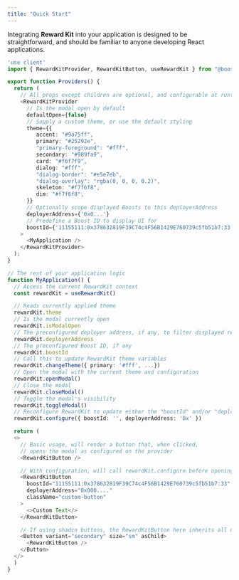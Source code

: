 ```yaml
---
title: "Quick Start"
---
```



<RewardKitDisclaimer />

Integrating **Reward Kit** into your application is designed to be straightforward, and should be familiar to anyone developing React applications.


```ts
'use client'
import { RewardKitProvider, RewardKitButton, useRewardKit } from "@boostxyz/reward-kit-react";

export function Providers() {
  return (
    // All props except children are optional, and configurable at runtime via the `useRewardKit` hook.
    <RewardKitProvider
      // Is the modal open by default
      defaultOpen={false}
      // Supply a custom theme, or use the default styling
      theme={{
         accent: "#9a75ff",
         primary: "#25292e",
         "primary-foreground": "#fff",
         secondary: "#989fa9",
         card: "#f6f7f9",
         dialog: "#fff",
         "dialog-border": "#e5e7eb",
         "dialog-overlay": "rgba(0, 0, 0, 0.2)",
         skeleton: "#f7f6f8",
         dim: "#f7f6f8",
      }}
      // Optionally scope displayed Boosts to this deployerAddress
      deployerAddress={'0x0...'}
      // Predefine a Boost ID to display UI for
      boostId={'11155111:0x378632819F39C74c4F56B1429E760739c5fb51b7:33'}
    >
      <MyApplication />
    </RewardKitProvider>
  );
}

// The rest of your application logic
function MyApplication() {
  // Access the current RewardKit context
  const rewardKit = useRewardKit()

  // Reads currently applied theme
  rewardKit.theme
  // Is the modal currently open
  rewardKit.isModalOpen
  // The preconfigured deployer address, if any, to filter displayed rewards
  rewardKit.deployerAddress
  // The preconfigured Boost ID, if any
  rewardKit.boostId
  // Call this to update RewardKit theme variables
  rewardKit.changeTheme({ primary: '#fff', ...})
  // Open the modal with the current theme and configuration
  rewardKit.openModal()
  // Close the modal
  rewardKit.closeModal()
  // Toggle the modal's visibility
  rewardKit.toggleModal()
  // Reconfigure RewardKit to update either the "boostId" and/or "deployerAddress'
  rewardKit.configure({ boostId: '', deployerAddress: '0x' })

  return (
  <>
    // Basic usage, will render a button that, when clicked,
    // opens the modal as configured on the provider
    <RewardKitButton />

    // With configuration, will call rewardKit.configure before opening the modal
    <RewardKitButton
      boostId="11155111:0x378632819F39C74c4F56B1429E760739c5fb51b7:33"
      deployerAddress="0x000...."
      className="custom-button"
    >
      <>Custom Text</>
    </RewardKitButton>

    // If using shadcn buttons, the RewardKitButton here inherits all of the classes automatically
    <Button variant="secondary" size="sm" asChild>
      <RewardKitButton />
    </Button>
  </>
  )
}
```
